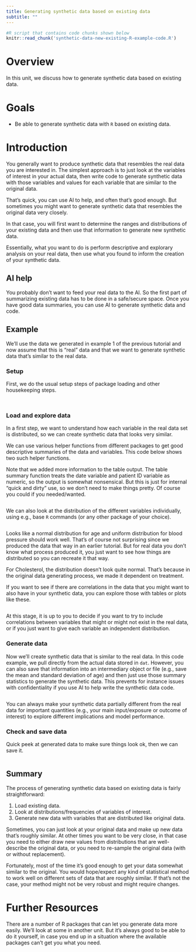 ```yaml
---
title: Generating synthetic data based on existing data
subtitle: ""
---
```




```r
#R script that contains code chunks shown below
knitr::read_chunk('synthetic-data-new-existing-R-example-code.R')
```


# Overview
In this unit, we discuss how to generate synthetic data based on existing data.


# Goals

* Be able to generate synthetic data with `R` based on existing data.



# Introduction

You generally want to produce synthetic data that resembles the real data you are interested in. The simplest approach is to just look at the variables of interest in your actual data, then write code to generate synthetic data with those variables and values for each variable that are similar to the original data.

That's quick, you can use AI to help, and often that's good enough. But sometimes you might want to generate synthetic data that resembles the original data very closely. 

In that case, you will first want to determine the ranges and distributions of your existing data and then use that information to generate new synthetic data.

Essentially, what you want to do is perform descriptive and explorary analysis on your real data, then use what you found to inform the creation of your synthetic data.

## AI help 

You probably don't want to feed your real data to the AI. So the first part of summarizing existing data has to be done in a safe/secure space. Once you have good data summaries, you can use AI to generate synthetic data and code.

## Example

We'll use the data we generated in example 1 of the previous tutorial and now assume that this is "real" data and that we want to generate synthetic data that's similar to the real data. 

### Setup

First, we do the usual setup steps of package loading and other housekeeping steps.

```r
```

```r
```



### Load and explore data

In a first step, we want to understand how each variable in the real data set is distributed, so we can create synthetic data that looks very similar.

We can use various helper functions from different packages to get good descriptive summaries of the data and variables. This code below shows two such helper functions. 

Note that we added more information to the table output. The table summary function treats the date variable and patient ID variable as numeric, so the output is somewhat nonsensical. But this is just for internal "quick and dirty" use, so we don't need to make things pretty. Of course you could if you needed/wanted.

```r
```

We can also look at the distribution of the different variables individually, using e.g., base `R` commands (or any other package of your choice).

```r
```

Looks like a normal distribution for age and uniform distribution for blood pressure should work well. That's of course not surprising since we produced the data that way in an earlier tutorial. But for real data you don't know what process produced it, you just want to see how things are distributed so you can recreate it that way.

For Cholesterol, the distribution doesn't look quite normal. That's because in the original data generating process, we made it dependent on treatment. 

If you want to see if there are correlations in the data that you might want to also have in your synthetic data, you can explore those with tables or plots like these. 

```r
```

At this stage, it is up to you to decide if you want to try to include correlations between variables that might or might not exist in the real data, or if you just want to give each variable an independent distribution.


### Generate data

Now we'll create synthetic data that is similar to the real data. In this code example, we pull directly from the actual data stored in `dat`. However, you can also save that information into an intermediary object or file (e.g., save the mean and standard deviation of age) and then just use those summary statistics to generate the synthetic data. This prevents for instance issues with confidentiality if you use AI to help write the synthetic data code.

```r
```


You can always make your synthetic data partially different from the real data for important quantities (e.g., your main input/exposure or outcome of interest) to explore different implications and model performance.

### Check and save data

Quick peek at generated data to make sure things look ok, then we can save it.

```r
```


## Summary

The process of generating synthetic data based on existing data is fairly straightforward:

1. Load existing data.
2. Look at distributions/frequencies of variables of interest.
3. Generate new data with variables that are distributed like original data.

Sometimes, you can just look at your original data and make up new data that's roughly similar. At other times you want to be very close, in that case you need to either draw new values from distributions that are well-describe the original data, or you need to re-sample the original data (with or without replacement).

Fortunately, most of the time it's good enough to get your data somewhat similar to the original. You would hope/expect any kind of statistical method to work well on different sets of data that are roughly similar. If that's not the case, your method might not be very robust and might require changes.


# Further Resources

There are a number of R packages that can let you generate data more easily. We'll look at some in another unit. But it's always good to be able to do it yourself, in case you end up in a situation where the available packages can't get you what you need.

